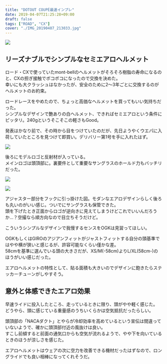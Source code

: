 ---
title: "DOTOUT COUPÉ最速インプレ"
date: 2019-04-07T21:25:28+09:00
draft: false
tags: ["ROAD", "CX"]
cover: "./IMG_20190407_213033.jpg"
---

![ ](./IMG_20190407_213033.jpg)

## リーズナブルでシンプルなセミエアロヘルメット

ロード・CXで使っていたmont-bellのヘルメットがそろそろ樹脂の寿命になるのと、CXの担ぎ接触でボコボコになったので交換を決めた。  
幸いにも大クラッシュはなかったが、安全のために2〜3年ごとに交換するのがヘルメットのお約束。

ロードレースをやめたので、ちょっと高価なヘルメットを買ってもいい気持ちだった。  
シンプルなデザインで艶ありの白ヘルメット、できればセミエアロという条件にピッタリ。240gというそこそこの軽さもGood。

発表はかなり前で、その時から目をつけていたのだが、先日ようやくウエパに入荷していたところを見つけて即買い。デリバリー第1号を手に入れたはず。

![ ](./IMG_20190407_095339.jpg)

後ろにモデルロゴと反射材が入っている。  
メインロゴは頭頂部に。裏要件として重要なサングラスのホールド力もバッチリだった。

![ ](./IMG_20190407_213057.jpg)

![ ](./IMG_20190407_210041.jpg)

アジャスター部分をフックに引っ掛けた図。モダンなエアロデザインらしく後ろも丸いのがいい感じ。ついでにサングラスも保管できた。  
頭を下げたとき正面からロゴが逆向きに見えてしまうけどこれでいいんだろうか…？空撮なら順方向なので目立ちそうだけど。

こういうシンプルなデザインで我慢するセンスをOGKは見習ってほしい。

OGKもしくはGIROのアジアンフィットがジャストフィットする自分の頭基準ではやや横が狭いと感じるが、許容可能なくらい僅かな差。  
58cmを基準に選んでいる頭の大きさだが、XS/M(-58cm)よりL/XL(58cm-)のほうがいい感じだった。

エアロヘルメットの特性として、貼る面積も大きいのでデザインに飽きたらステッカーチューンがしやすそう。

## 意外と体感できたエアロ効果

早速ライドに投入したところ、走っているときに限り、頭がやや軽く感じた。  
どうやら、頭に感じている重量感のうちいくらかは空気抵抗だったらしい。

頭頂部の「NACAダクト」とやらが冷却効率を高めているという宣伝は間違っていないようで、確かに頭頂部付近の風抜けは良い。  
すこし前傾すると前面の通気口からも空気が流れるようで、やや下を向いているときのほうが涼しさを感じた。

エアロヘルメットはウェアの次に空力を改善できる機材だったはずなので、ロングライドでも良い相棒になってくれそうだ。

<Amzn asin="B07PY3Y1ST" />
